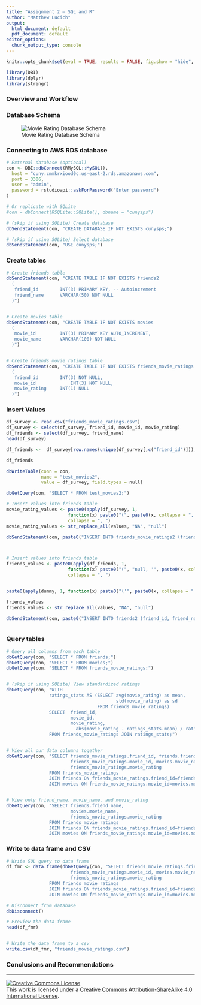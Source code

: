 ```yaml
---
title: "Assignment 2 – SQL and R"
author: "Matthew Lucich"
output:
  html_document: default
  pdf_document: default
editor_options: 
  chunk_output_type: console
---
```


```r
knitr::opts_chunk$set(eval = TRUE, results = FALSE, fig.show = "hide", message = FALSE)
```

```r
library(DBI)
library(dplyr)
library(stringr)
```

### Overview and Workflow



### Database Schema

![Movie Rating Database Schema](movies-db-schema.png)


### Connecting to AWS RDS database

```r

# External database (optional)
con <- DBI::dbConnect(RMySQL::MySQL(), 
  host = "cuny.cmmkrxiood0c.us-east-2.rds.amazonaws.com",
  port = 3306,
  user = "admin",
  password = rstudioapi::askForPassword("Enter password")
)

# Or replicate with SQLite
#con = dbConnect(RSQLite::SQLite(), dbname = "cunysps")

# (skip if using SQLite) Create database 
dbSendStatement(con, "CREATE DATABASE IF NOT EXISTS cunysps;")

# (skip if using SQLite) Select database
dbSendStatement(con, "USE cunysps;")
```


### Create tables

```r
# Create friends table
dbSendStatement(con, "CREATE TABLE IF NOT EXISTS friends2
  ( 
   friend_id        INT(3) PRIMARY KEY, -- Autoincrement
   friend_name      VARCHAR(50) NOT NULL
  )")


# Create movies table
dbSendStatement(con, "CREATE TABLE IF NOT EXISTS movies
  ( 
   movie_id         INT(3) PRIMARY KEY AUTO_INCREMENT, 
   movie_name       VARCHAR(100) NOT NULL
  )")


# Create friends_movie_ratings table
dbSendStatement(con, "CREATE TABLE IF NOT EXISTS friends_movie_ratings
  ( 
   friend_id        INT(3) NOT NULL, 
   movie_id  		    INT(3) NOT NULL, 
   movie_rating     INT(1) NULL
  )")

```


### Insert Values

```r
df_survey <- read.csv("friends_movie_ratings.csv")
df_survey <- select(df_survey, friend_id, movie_id, movie_rating)
df_friends <- select(df_survey, friend_name)
head(df_survey)

df_friends <-  df_survey[row.names(unique(df_survey[,c("friend_id")])),]

df_friends

dbWriteTable(conn = con, 
             name = "test_movies2", 
             value = df_survey, field.types = null)

dbGetQuery(con, "SELECT * FROM test_movies2;")

# Insert values into friends table
movie_rating_values <- paste0(apply(df_survey, 1, 
                       function(x) paste0("(", paste0(x, collapse = ", "), ")")), 
                       collapse = ", ")
movie_rating_values <- str_replace_all(values, "NA", "null")

dbSendStatement(con, paste0("INSERT INTO friends_movie_ratings2 (friend_id, movie_id, movie_rating) VALUES ", movie_rating_values, ";"))



# Insert values into friends table
friends_values <- paste0(apply(df_friends, 1, 
                       function(x) paste0("(", "null, '", paste0(x, collapse = ", "), "')")), 
                       collapse = ", ")


paste0(apply(dummy, 1, function(x) paste0("('", paste0(x, collapse = "', '"), "')")), collapse = ", ")

friends_values
friends_values <- str_replace_all(values, "NA", "null")

dbSendStatement(con, paste0("INSERT INTO friends2 (friend_id, friend_name) VALUES ", friends_values, ";"))



```


### Query tables

```r
# Query all columns from each table
dbGetQuery(con, "SELECT * FROM friends;")
dbGetQuery(con, "SELECT * FROM movies;")
dbGetQuery(con, "SELECT * FROM friends_movie_ratings;")


# (skip if using SQLite) View standardized ratings
dbGetQuery(con, "WITH
                ratings_stats AS (SELECT avg(movie_rating) as mean,
                                         std(movie_rating) as sd
                                  FROM friends_movie_ratings)
                SELECT  friend_id, 
                        movie_id, 
                        movie_rating,
              		      abs(movie_rating - ratings_stats.mean) / ratings_stats.sd as rating_z_score
                FROM friends_movie_ratings JOIN ratings_stats;")


# View all our data columns together
dbGetQuery(con, "SELECT friends_movie_ratings.friend_id, friends.friend_name, 
                        friends_movie_ratings.movie_id, movies.movie_name,
                        friends_movie_ratings.movie_rating
                FROM friends_movie_ratings
                JOIN friends ON friends_movie_ratings.friend_id=friends.friend_id
                JOIN movies ON friends_movie_ratings.movie_id=movies.movie_id;")


# View only friend_name, movie_name, and movie_rating
dbGetQuery(con, "SELECT friends.friend_name, 
                        movies.movie_name,
                        friends_movie_ratings.movie_rating
                FROM friends_movie_ratings
                JOIN friends ON friends_movie_ratings.friend_id=friends.friend_id
                JOIN movies ON friends_movie_ratings.movie_id=movies.movie_id;")

```


### Write to data frame and CSV

```r
# Write SQL query to data frame
df_fmr <- data.frame(dbGetQuery(con, "SELECT friends_movie_ratings.friend_id, friends.friend_name, 
                        friends_movie_ratings.movie_id, movies.movie_name,
                        friends_movie_ratings.movie_rating
                FROM friends_movie_ratings
                JOIN friends ON friends_movie_ratings.friend_id=friends.friend_id
                JOIN movies ON friends_movie_ratings.movie_id=movies.movie_id;"))

# Disconnect from database
dbDisconnect()

# Preview the data frame
head(df_fmr)


# Write the data frame to a csv
write.csv(df_fmr, "friends_movie_ratings.csv")
```


### Conclusions and Recommendations 




* * *

<a rel="license" href="http://creativecommons.org/licenses/by-sa/4.0/"><img alt="Creative Commons License" style="border-width:0" src="https://i.creativecommons.org/l/by-sa/4.0/88x31.png" /></a><br />This work is licensed under a <a rel="license" href="http://creativecommons.org/licenses/by-sa/4.0/">Creative Commons Attribution-ShareAlike 4.0 International License</a>.

